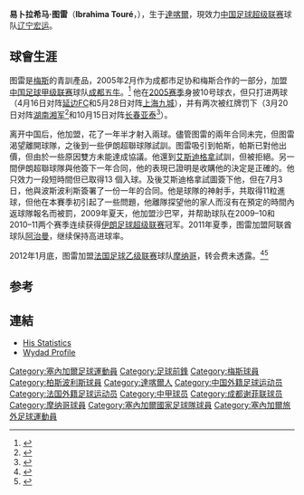 {{noteTA|G1=足球|G2=伊朗足球}}
{{Infobox Football biography
| playername          = 易卜拉希马·图雷<br />Ibrahima Touré
| image               = 
| fullname            = Ibrahima Touré
| height              = {{height|m=1.88}}
| dateofbirth         = {{birth date and age|1985|12|17|df=yes}}
| cityofbirth         = [[達喀爾|達喀爾]]
| countryofbirth      = [[塞內加爾|塞內加爾]] 
| position            = [[前鋒_(足球)|前鋒]]
| currentclub         = [[辽宁宏运|辽宁宏运]]
| clubnumber          = 
| youthyears1  = 2005      | youthclubs1 = [[梅斯足球俱乐部|梅斯]]
| years1 = 2005       | clubs1 = [[成都谢菲联足球俱乐部|成都五牛]]             | caps1 = 18 | goals1 = 2
| years2 = 2005–2008 | clubs2 = {{le|卡萨布兰卡维达德|Wydad Casablanca}}      | caps2 =    | goals2 =
| years3 = 2007–2008 | clubs3 = → [[加兹温箭头足球俱乐部|加兹温箭头]]（借用）| caps3 = 21 | goals3 = 13
| years4 = 2008–2009 | clubs4 = [[柏斯波利斯足球俱樂部|柏斯波利斯]]           | caps4 = 24 | goals4 = 11
| years5 = 2009–2011 | clubs5 = [[塞帕漢足球俱樂部|沙巴罕]]                   | caps5 = 53 | goals5 = 36
| years6 = 2011–2012 | clubs6 = [[阿基曼足球會|阿治曼]]                       | caps6 = 10 | goals6 = 7
| years7 = 2012–2013 | clubs7 = [[摩纳哥足球俱乐部|摩纳哥]]                   | caps7 = 52 | goals7 = 28
| years8 = 2013–2015 | clubs8 = [[迪拜胜利体育俱乐部|迪拜胜利]]               | caps8 = 43 | goals8 = 34
| years9 = 2016–     | clubs9 = [[辽宁宏运|辽宁宏运]]                                  | caps9 = 0  | goals9 = 0
| nationalyears1 = 2012   |nationalteam1 = [[塞内加尔国家足球队|塞内加尔]]     | nationalcaps1 = 4 | nationalgoals1 = 0
| pcupdate = 2015-02-24
| ntupdate = 2013-06-04
}}

'''易卜拉希马·图雷'''（'''Ibrahima Touré'''，{{bd|1985年|12月17日|catidx=Ibrahima Touré}}），生于[[達喀爾|達喀爾]]，現效力[[中国足球超级联赛|中国足球超级联赛]]球队[[辽宁宏运足球俱乐部|辽宁宏运]]。

==球會生涯==
图雷是[[梅斯足球俱乐部|梅斯]]的青訓產品，2005年2月作为成都市足协和梅斯合作的一部分，加盟[[中国足球甲级联赛|中国足球甲级联赛]]球队[[成都谢菲联足球俱乐部|成都五牛]]。<ref>{{Cite web |url=http://sports.sina.com.cn/s/2005-02-18/0259495977s.shtml |title=成都五牛外援“羞涩”到位 展示脚下花活保留杀手锏 |access-date=2012-03-25 |archive-date=2018-09-29 |archive-url=https://web.archive.org/web/20180929233810/http://sports.sina.com.cn/s/2005-02-18/0259495977s.shtml |dead-url=no }}</ref> 他在[[2005年中国足球甲级联赛|2005赛季]]身披10号球衣，但只打进两球（4月16日对阵[[延边长白虎足球俱乐部|延边FC]]和5月28日对阵[[上海浦东中邦足球俱乐部|上海九城]]），并有两次被红牌罚下（3月20日对阵[[湖南湘军|湖南湘军]]<ref>{{Cite web |url=http://sports.sina.com.cn/b/2005-03-20/00131459242.shtml |title=主裁发出10张黄牌1张红牌 湖南湘军主场赢得不容易 |access-date=2012-03-25 |archive-date=2018-09-29 |archive-url=https://web.archive.org/web/20180929232941/http://sports.sina.com.cn/b/2005-03-20/00131459242.shtml |dead-url=no }}</ref>和10月15日对阵[[长春亚泰|长春亚泰]]<ref>{{Cite web |url=http://sports.sina.com.cn/b/2005-10-15/15581822186.shtml |title=长春亚泰客场3-0完胜五牛 提前一轮如愿杀进中超 |access-date=2012-03-25 |archive-date=2018-09-29 |archive-url=https://web.archive.org/web/20180929232009/http://sports.sina.com.cn/b/2005-10-15/15581822186.shtml |dead-url=no }}</ref>）。

离开中国后，他加盟{{le|卡萨布兰卡维达德|Wydad Casablanca}}，花了一年半才射入兩球。儘管图雷的兩年合同未完，但图雷渴望離開球隊，之後到一些伊朗超聯球隊試訓。图雷吸引到帕斯，帕斯已對他出價，但由於一些原因雙方未能達成協議。他還到[[艾斯迪格拿|艾斯迪格拿]]試訓，但被拒絕。另一間伊朗超聯球隊與他簽下一年合同，他的表現已證明是收購他的決定是正確的。他只效力一段短時間但已取得13 個入球。及後艾斯迪格拿試圖簽下他，但在7月3日，他與波斯波利斯簽署了一份一年的合同。他是球隊的神射手，共取得11粒進球，但他在本賽季初引起了一些問題，他離隊探望他的家人而沒有在預定的時間內返球隊報名而被罰，2009年夏天，他加盟沙巴罕，并帮助球队在2009–10和2010–11两个赛季连续获得[[伊朗足球超级联赛|伊朗足球超级联赛]]冠军。2011年夏季，图雷加盟阿联酋球队[[阿基曼足球會|阿治曼]]，继续保持高进球率。

2012年1月底，图雷加盟[[法国足球乙级联赛|法国足球乙级联赛]]球队[[摩纳哥足球俱乐部|摩纳哥]]，转会费未透露。<ref>{{cite web|title=Kagelmacher, Wolf, Touré et Barazite officiellement présentés|url=http://www.asm-fc.com/actualites/equipe/kagelmacher-wolf-toure-et-barazite-officiellement-presentes|publisher=AS Monaco FC|accessdate=15 March 2012|language=fr|date=26 January 2012|deadurl=yes|archiveurl=https://web.archive.org/web/20120321071556/http://www.asm-fc.com/actualites/equipe/kagelmacher-wolf-toure-et-barazite-officiellement-presentes|archivedate=2012年3月21日}}</ref><ref>{{cite news|title=Ibrahima Touré à Monaco|url=http://www.lequipe.fr/Football/Actualites/Ibrahima-toure-a-monaco/258759|accessdate=15 March 2012|newspaper=L'Équipe|date=26 January 2012|language=fr|archive-date=2018-12-11|archive-url=https://web.archive.org/web/20181211172157/https://www.lequipe.fr/Football/Actualites/Ibrahima-toure-a-monaco/258759|dead-url=no}}</ref>

==参考==
{{reflist}}

==連結==
*[https://web.archive.org/web/20120223155315/http://www.iranproleague.net/index.php/teams?id=411&view=player&sid=18%2F His Statistics]
*[http://wydad.com/joueur.php?id=40 Wydad Profile] {{Wayback|url=http://wydad.com/joueur.php?id=40 |date=20181001221830 }}

{{2016年中超分类名单辽宁}}

{{DEFAULTSORT:Toure, Ibrahima}}
[[Category:塞內加爾足球運動員|Category:塞內加爾足球運動員]]
[[Category:足球前鋒|Category:足球前鋒]]
[[Category:梅斯球員|Category:梅斯球員]]
[[Category:柏斯波利斯球員|Category:柏斯波利斯球員]]
[[Category:達喀爾人|Category:達喀爾人]]
[[Category:中国外籍足球运动员|Category:中国外籍足球运动员]]
[[Category:法国外籍足球运动员|Category:法国外籍足球运动员]]
[[Category:中甲球员|Category:中甲球员]]
[[Category:成都谢菲联球员|Category:成都谢菲联球员]]
[[Category:摩纳哥球員|Category:摩纳哥球員]]
[[Category:塞內加爾國家足球隊球員|Category:塞內加爾國家足球隊球員]]
[[Category:塞內加爾旅外足球運動員|Category:塞內加爾旅外足球運動員]]